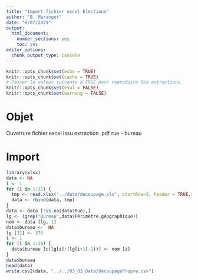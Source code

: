 ```yaml
---
title: "Import fichier excel Elections"
author: "B. Maranget"
date: "9/07/2021"
output: 
  html_document: 
    number_sections: yes
    toc: yes
editor_options: 
  chunk_output_type: console
---
```



```r
knitr::opts_chunk$set(echo = TRUE)
knitr::opts_chunk$set(cache = TRUE)
# Passer la valeur suivante à TRUE pour reproduire les extractions.
knitr::opts_chunk$set(eval = FALSE)
knitr::opts_chunk$set(warning = FALSE)
```


# Objet

Ouverture fichier excel issu extraction .pdf rue - bureau


# Import

```r
library(xlsx)
data <- NA
i <- 1
for (i in 1:21) {
  tmp <- read.xlsx("../data/decoupage.xls", startRow=2, header = TRUE,sheetIndex = i, encoding = "UTF-8")
  data <- rbind(data, tmp)
}
data <- data [!is.na(data$Rue),]
lg <- (grep("Bureau",data$Périmètre.géographique))
nom <- data [lg, 1]
data$bureau <-  NA
lg [31] <- 376
i <- 1
for (i in 1:30) {
  data$bureau [c(lg[i]:(lg[i+1]-1))] <- nom [i]
}
data$bureau
head(data)
write.csv2(data, "../../03_03_Data/decoupagePropre.csv")
```


